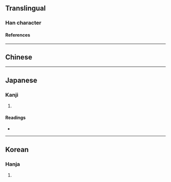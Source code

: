 {{character info/new}}
==Translingual==

===Han character===
{{Han char|rn=18|rad=刀|as=08|sn=10|four=|canj=KULN|ids=⿰奄刂}}

====References====
{{Han ref|kx=0141.411|hdz=10343.181|uh=5266}}

----

==Chinese==
{{zh-see|閹|v}}

----

==Japanese==

===Kanji===
{{ja-kanji|grade=|rs=刀08}}

# {{defn|lang=ja|sort=刀08}}

====Readings====
* {{ja-readings|on=[[えん]] (en)|kun=[[おおう]] (oou)}}

----

==Korean==

===Hanja===
{{ko-hanja|hangeul=엄|rv=eom|mr=ŏm|y=em}}

# {{defn|lang=ko|sort=刀08}}